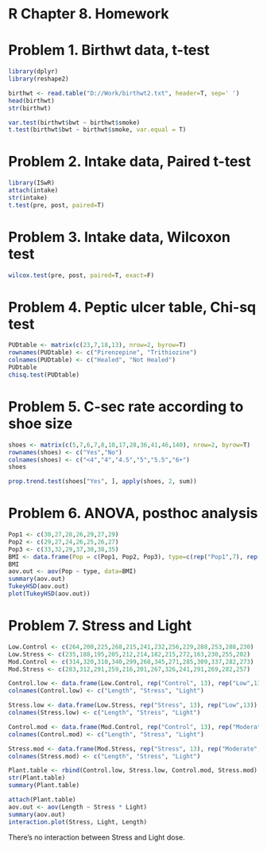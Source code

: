 R Chapter 8. Homework
=====================
# Problem 1. Birthwt data, t-test
```r
library(dplyr)
library(reshape2)

birthwt <- read.table("D://Work/birthwt2.txt", header=T, sep=' ')
head(birthwt)
str(birthwt)

var.test(birthwt$bwt ~ birthwt$smoke)
t.test(birthwt$bwt ~ birthwt$smoke, var.equal = T)
```

# Problem 2. Intake data, Paired t-test
```r
library(ISwR)
attach(intake)
str(intake)
t.test(pre, post, paired=T)
```

# Problem 3. Intake data, Wilcoxon test
```r
wilcox.test(pre, post, paired=T, exact=F)
```

# Problem 4. Peptic ulcer table, Chi-sq test
```r
PUDtable <- matrix(c(23,7,18,13), nrow=2, byrow=T)
rownames(PUDtable) <- c("Pirenzepine", "Trithiozine")
colnames(PUDtable) <- c("Healed", "Not Healed")
PUDtable
chisq.test(PUDtable)
```

# Problem 5. C-sec rate according to shoe size
```r
shoes <- matrix(c(5,7,6,7,8,10,17,28,36,41,46,140), nrow=2, byrow=T)
rownames(shoes) <- c("Yes","No")
colnames(shoes) <- c("<4","4","4.5","5","5.5","6+")
shoes

prop.trend.test(shoes["Yes", ], apply(shoes, 2, sum))
```

# Problem 6. ANOVA, posthoc analysis
```r
Pop1 <- c(30,27,28,26,29,27,29)
Pop2 <- c(29,27,24,26,25,26,27)
Pop3 <- c(33,32,29,37,30,38,35)
BMI <- data.frame(Pop = c(Pop1, Pop2, Pop3), type=c(rep("Pop1",7), rep("Pop2",7), rep("Pop3",7)))
BMI
aov.out <- aov(Pop ~ type, data=BMI)
summary(aov.out)
TukeyHSD(aov.out)
plot(TukeyHSD(aov.out))
```

# Problem 7. Stress and Light
```r
Low.Control <- c(264,200,225,268,215,241,232,256,229,288,253,288,230)
Low.Stress <- c(235,188,195,205,212,214,182,215,272,163,230,255,202)
Mod.Control <- c(314,320,310,340,299,268,345,271,285,309,337,282,273)
Mod.Stress <- c(283,312,291,259,216,201,267,326,241,291,269,282,257)

Control.low <- data.frame(Low.Control, rep("Control", 13), rep("Low",13))
colnames(Control.low) <- c("Length", "Stress", "Light")

Stress.low <- data.frame(Low.Stress, rep("Stress", 13), rep("Low",13))
colnames(Stress.low) <- c("Length", "Stress", "Light")

Control.mod <- data.frame(Mod.Control, rep("Control", 13), rep("Moderate",13))
colnames(Control.mod) <- c("Length", "Stress", "Light")

Stress.mod <- data.frame(Mod.Stress, rep("Stress", 13), rep("Moderate",13))
colnames(Stress.mod) <- c("Length", "Stress", "Light")

Plant.table <- rbind(Control.low, Stress.low, Control.mod, Stress.mod)
str(Plant.table)
summary(Plant.table)

attach(Plant.table)
aov.out <- aov(Length ~ Stress * Light)
summary(aov.out)
interaction.plot(Stress, Light, Length)
```

There's no interaction between Stress and Light dose.